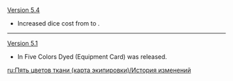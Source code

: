 {{Change History/Header}}
[[Version 5.4]]
* Increased dice cost from {{TCG Cost|3|Geo}} to {{TCG Cost|4|Geo}}.
----
[[Version 5.1]]
* In Five Colors Dyed (Equipment Card) was released.
<noinclude>
[[ru:Пять цветов ткани (карта экипировки)/История изменений]]
</noinclude>
